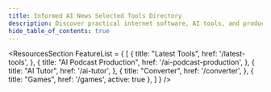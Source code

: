 ```yaml
---
title: Informed AI News Selected Tools Directory
description: Discover practical internet software, AI tools, and products of 2024 through the Informed AI News Selected Tools Directory!
hide_table_of_contents: true
---
```



<ResourcesSection 
    FeatureList = {
        [
            {
                title: "Latest Tools",
                href: '/latest-tools',
            },
            {
                title: "AI Podcast Production",
                href: '/ai-podcast-production',
            },
            {
                title: "AI Tutor",
                href: '/ai-tutor',
            },
            {
                title: "Converter",
                href: '/converter',
            },
            {
                title: "Games",
                href: '/games',
                active: true
            },
        ]
    }
/>


<CardGrid>
    <CardItem truncate 
        title="Black Myth WuKong Wiki" 
        imgsrc="https://blackmythwukong.wiki/assets/images/zhizhujing-943d080118d140b51b159bbe5a1dbbae.jpeg"
        sources="https://blackmythwukong.wiki/" 
        href="/tools/blackmythwukongwiki"
        info="The Black Myth: Wukong Wiki is an online encyclopedia created and maintained by the player community, dedicated to providing comprehensive information and resources about the game Black Myth: Wukong." 
    />
    <CardItem truncate 
        title="Chained Together" 
        imgsrc="https://chainedtogether.top/img/header.jpg"
        sources="https://chainedtogether.top/" 
        href="/tools/chainedtogether"
        info="Chained Together is more than just a game; it is a marvelous adventure about trust, rapport, and teamwork. Each player is an indispensable link, and every decision you make could potentially influence the fate of the entire team." 
    />
</CardGrid>
